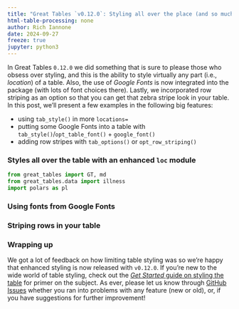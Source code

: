 ```yaml
---
title: "Great Tables `v0.12.0`: Styling all over the place (and so much more)"
html-table-processing: none
author: Rich Iannone
date: 2024-09-27
freeze: true
jupyter: python3
---
```


In Great Tables `0.12.0` we did something that is sure to please those who obsess over styling, and this is the ability to style virtually any part (i.e., *location*) of a table. Also, the use of *Google Fonts* is now integrated into the package (with lots of font choices there). Lastly, we incorporated row striping as an option so that you can get that zebra stripe look in your table. In this post, we'll present a few examples in the following big features:

- using `tab_style()` in more `locations=`
- putting some Google Fonts into a table with `tab_style()`/`opt_table_font()` + `google_font()`
- adding row stripes with `tab_options()` or `opt_row_striping()`

### Styles all over the table with an enhanced `loc` module



```python
from great_tables import GT, md
from great_tables.data import illness
import polars as pl


```


### Using fonts from Google Fonts



### Striping rows in your table



### Wrapping up

We got a lot of feedback on how limiting table styling was so we're happy that enhanced styling is now released with `v0.12.0`. If you're new to the wide world of table styling, check out the [*Get Started* guide on styling the table](https://posit-dev.github.io/great-tables/get-started/basic-styling.html) for primer on the subject. As ever, please let us know through [GitHub Issues](https://github.com/posit-dev/great-tables/issues) whether you ran into problems with any feature (new or old), or, if you have suggestions for further improvement!
